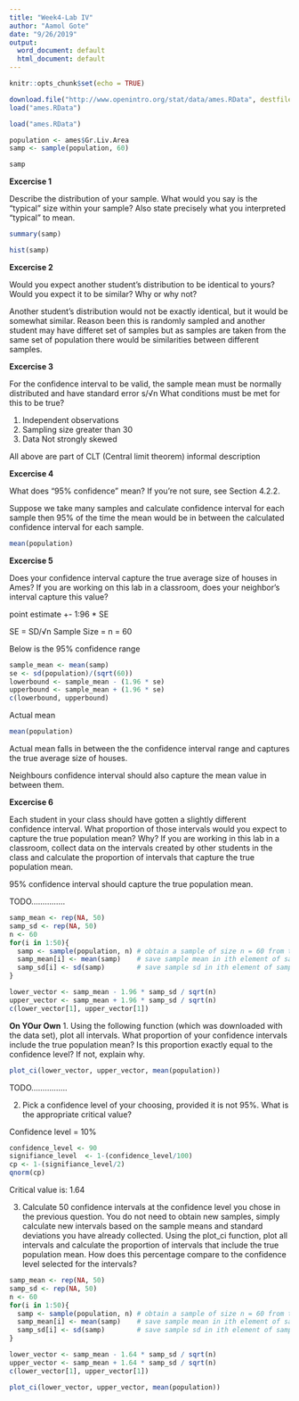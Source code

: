 ```yaml
---
title: "Week4-Lab IV"
author: "Aamol Gote"
date: "9/26/2019"
output:
  word_document: default
  html_document: default
---
```


```r
knitr::opts_chunk$set(echo = TRUE)
```

```r
download.file("http://www.openintro.org/stat/data/ames.RData", destfile = "ames.RData")
load("ames.RData")
```
```r
load("ames.RData")
```

```r
population <- ames$Gr.Liv.Area
samp <- sample(population, 60)
```

```r
samp
```

**Excercise 1**

Describe the distribution of your sample. What would you say is the “typical” size within your sample? Also state precisely what you interpreted “typical” to mean.


```r
summary(samp)
```
```r
hist(samp)
```


**Excercise 2**

Would you expect another student’s distribution to be identical to yours? Would you expect it to be similar? Why or why not?

Another student's distribution would not be exactly identical, but it would be somewhat similar. Reason been this is randomly sampled and another student may have differet set of samples but as samples are taken from the same set of population there would be similarities between different samples.



**Excercise 3**

For the confidence interval to be valid, the sample mean must be normally distributed and have standard error s/√n What conditions must be met for this to be true?

1. Independent observations
2. Sampling size greater than 30
3. Data Not strongly skewed

All above are part of CLT (Central limit theorem) informal description


**Excercise 4**

What does “95% confidence” mean? If you’re not sure, see Section 4.2.2.

Suppose we take many samples and calculate confidence interval for each sample then 95% of the time the mean would be in between the calculated confidence interval for each sample.

```r
mean(population)
```


**Excercise 5**

Does your confidence interval capture the true average size of houses in Ames? If you are working on this lab in a classroom, does your neighbor’s interval capture this value?

point estimate +- 1:96 * SE

SE = SD/√n
Sample Size = n = 60

Below is the 95% confidence range
```r
sample_mean <- mean(samp)
se <- sd(population)/(sqrt(60))
lowerbound <- sample_mean - (1.96 * se) 
upperbound <- sample_mean + (1.96 * se)
c(lowerbound, upperbound)
```

Actual mean

```r
mean(population)
```


Actual mean falls in between the the confidence interval range and captures the true average size of houses.

Neighbours confidence interval should also capture the mean value in between them.


**Excercise 6**

Each student in your class should have gotten a slightly different confidence interval. What proportion of those intervals would you expect to capture the true population mean? Why? If you are working in this lab in a classroom, collect data on the intervals created by other students in the class and calculate the proportion of intervals that capture the true population mean.

95% confidence interval should capture the true population mean. 

TODO...............

```r
samp_mean <- rep(NA, 50)
samp_sd <- rep(NA, 50)
n <- 60
for(i in 1:50){
  samp <- sample(population, n) # obtain a sample of size n = 60 from the population
  samp_mean[i] <- mean(samp)    # save sample mean in ith element of samp_mean
  samp_sd[i] <- sd(samp)        # save sample sd in ith element of samp_sd
}

lower_vector <- samp_mean - 1.96 * samp_sd / sqrt(n) 
upper_vector <- samp_mean + 1.96 * samp_sd / sqrt(n)
c(lower_vector[1], upper_vector[1])
```

**On YOur Own**
1. Using the following function (which was downloaded with the data set), plot all intervals. What proportion of your confidence intervals include the true population mean? Is this proportion exactly equal to the confidence level? If not, explain why.

```r
plot_ci(lower_vector, upper_vector, mean(population))
```


TODO................


2. Pick a confidence level of your choosing, provided it is not 95%. What is the appropriate critical value?

Confidence level = 10%

```r
confidence_level <- 90
signifiance_level  <- 1-(confidence_level/100)
cp <- 1-(signifiance_level/2) 
qnorm(cp)
```

Critical value is: 1.64

3. Calculate 50 confidence intervals at the confidence level you chose in the previous question. You do not need to obtain new samples, simply calculate new intervals based on the sample means and standard deviations you have already collected. Using the plot_ci function, plot all intervals and calculate the proportion of intervals that include the true population mean. How does this percentage compare to the confidence level selected for the intervals?

```r
samp_mean <- rep(NA, 50)
samp_sd <- rep(NA, 50)
n <- 60
for(i in 1:50){
  samp <- sample(population, n) # obtain a sample of size n = 60 from the population
  samp_mean[i] <- mean(samp)    # save sample mean in ith element of samp_mean
  samp_sd[i] <- sd(samp)        # save sample sd in ith element of samp_sd
}

lower_vector <- samp_mean - 1.64 * samp_sd / sqrt(n) 
upper_vector <- samp_mean + 1.64 * samp_sd / sqrt(n)
c(lower_vector[1], upper_vector[1])
```


```r
plot_ci(lower_vector, upper_vector, mean(population))
```
